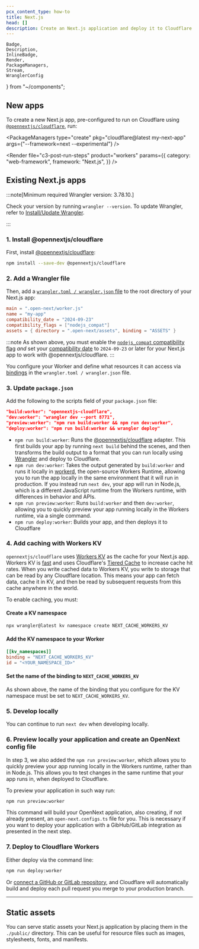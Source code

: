 ```yaml
---
pcx_content_type: how-to
title: Next.js
head: []
description: Create an Next.js application and deploy it to Cloudflare Workers with Workers Assets.
---
```


	Badge,
	Description,
	InlineBadge,
	Render,
	PackageManagers,
	Stream,
	WranglerConfig
} from "~/components";

## New apps

To create a new Next.js app, pre-configured to run on Cloudflare using [`@opennextjs/cloudflare`](https://opennext.js.org/cloudflare), run:

<PackageManagers
	type="create"
	pkg="cloudflare@latest my-next-app"
	args={"--framework=next --experimental"}
/>

<Render
	file="c3-post-run-steps"
	product="workers"
	params={{
		category: "web-framework",
		framework: "Next.js",
	}}
/>

## Existing Next.js apps

:::note[Minimum required Wrangler version: 3.78.10.]

Check your version by running `wrangler --version`. To update Wrangler, refer to [Install/Update Wrangler](/workers/wrangler/install-and-update/).

:::

### 1. Install @opennextjs/cloudflare

First, install [@opennextjs/cloudflare](https://www.npmjs.com/package/@opennextjs/cloudflare):

```sh
npm install --save-dev @opennextjs/cloudflare
```

### 2. Add a Wrangler file

Then, add a [`wrangler.toml / wrangler.json` file](/workers/wrangler/configuration/) to the root directory of your Next.js app:

<WranglerConfig>

```toml
main = ".open-next/worker.js"
name = "my-app"
compatibility_date = "2024-09-23"
compatibility_flags = ["nodejs_compat"]
assets = { directory = ".open-next/assets", binding = "ASSETS" }
```

</WranglerConfig>

:::note
As shown above, you must enable the [`nodejs_compat` compatibility flag](/workers/runtime-apis/nodejs/) _and_ set your [compatibility date](/workers/configuration/compatibility-dates/) to `2024-09-23` or later for your Next.js app to work with @opennextjs/cloudflare.
:::

You configure your Worker and define what resources it can access via [bindings](/workers/runtime-apis/bindings/) in the `wrangler.toml / wrangler.json` file.

### 3. Update `package.json`

Add the following to the scripts field of your `package.json` file:

```json
"build:worker": "opennextjs-cloudflare",
"dev:worker": "wrangler dev --port 8771",
"preview:worker": "npm run build:worker && npm run dev:worker",
"deploy:worker": "npm run build:worker && wrangler deploy"
```

- `npm run build:worker`: Runs the [@opennextjs/cloudflare](https://www.npmjs.com/package/@opennextjs/cloudflare) adapter. This first builds your app by running `next build` behind the scenes, and then transforms the build output to a format that you can run locally using [Wrangler](/workers/wrangler/) and deploy to Cloudflare.
- `npm run dev:worker`: Takes the output generated by `build:worker` and runs it locally in [workerd](https://github.com/cloudflare/workerd), the open-source Workers Runtime, allowing you to run the app locally in the same environment that it will run in production. If you instead run `next dev`, your app will run in Node.js, which is a different JavaScript runtime from the Workers runtime, with differences in behavior and APIs.
- `npm run preview:worker`: Runs `build:worker` and then `dev:worker`, allowing you to quickly preview your app running locally in the Workers runtime, via a single command.
- `npm run deploy:worker`: Builds your app, and then deploys it to Cloudflare

### 4. Add caching with Workers KV

`opennextjs/cloudflare` uses [Workers KV](/kv/) as the cache for your Next.js app. Workers KV is [fast](https://blog.cloudflare.com/faster-workers-kv) and uses Cloudflare's [Tiered Cache](/cache/how-to/tiered-cache/) to increase cache hit rates. When you write cached data to Workers KV, you write to storage that can be read by any Cloudflare location. This means your app can fetch data, cache it in KV, and then be read by subsequent requests from this cache anywhere in the world.

To enable caching, you must:

#### Create a KV namespace

```sh
npx wrangler@latest kv namespace create NEXT_CACHE_WORKERS_KV
```

#### Add the KV namespace to your Worker

<WranglerConfig>

```toml
[[kv_namespaces]]
binding = "NEXT_CACHE_WORKERS_KV"
id = "<YOUR_NAMESPACE_ID>"
```

</WranglerConfig>

#### Set the name of the binding to `NEXT_CACHE_WORKERS_KV`

As shown above, the name of the binding that you configure for the KV namespace must be set to `NEXT_CACHE_WORKERS_KV`.

### 5. Develop locally

You can continue to run `next dev` when developing locally.

### 6. Preview locally your application and create an OpenNext config file

In step 3, we also added the `npm run preview:worker`, which allows you to quickly preview your app running locally in the Workers runtime, rather than in Node.js.
This allows you to test changes in the same runtime that your app runs in, when deployed to Cloudflare.

To preview your application in such way run:

```sh
npm run preview:worker
```

This command will build your OpenNext application, also creating, if not already present, an `open-next.configs.ts` file for you.
This is necessary if you want to deploy your application with a GibHub/GitLab integration as presented in the next step.

### 7. Deploy to Cloudflare Workers

Either deploy via the command line:

```sh
npm run deploy:worker
```

Or [connect a GitHub or GitLab repository](/workers/ci-cd/), and Cloudflare will automatically build and deploy each pull request you merge to your production branch.

---

## Static assets

You can serve static assets your Next.js application by placing them in the `./public/` directory. This can be useful for resource files such as images, stylesheets, fonts, and manifests.

<Render file="workers-assets-routing-summary" />
